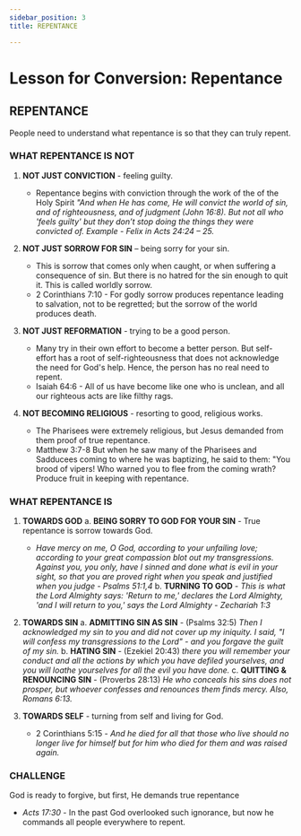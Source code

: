 ```yaml
---
sidebar_position: 3
title: REPENTANCE

---
```


# Lesson for Conversion: Repentance

## REPENTANCE
People need to understand what repentance is so that they can truly repent.

### WHAT REPENTANCE IS NOT
1. **NOT JUST CONVICTION** - feeling guilty.
   - Repentance begins with conviction through the work of the of the Holy Spirit *"And when He has come, He will convict the world of sin, and of righteousness, and of judgment (John 16:8). But not all who 'feels guilty' but they don’t stop doing the things they were convicted of. Example - Felix in Acts 24:24 – 25.*

2. **NOT JUST SORROW FOR SIN** – being sorry for your sin.
   - This is sorrow that comes only when caught, or when suffering a consequence of sin. But there is no hatred for the sin enough to quit it. This is called worldly sorrow.
   - 2 Corinthians 7:10 - For godly sorrow produces repentance leading to salvation, not to be regretted; but the sorrow of the world produces death.

3. **NOT JUST REFORMATION** - trying to be a good person.
   - Many try in their own effort to become a better person. But self-effort has a root of self-righteousness that does not acknowledge the need for God's help. Hence, the person has no real need to repent.
   - Isaiah 64:6 - All of us have become like one who is unclean, and all our righteous acts are like filthy rags.

4. **NOT BECOMING RELIGIOUS** - resorting to good, religious works.
   - The Pharisees were extremely religious, but Jesus demanded from them proof of true repentance.
   - Matthew 3:7-8 But when he saw many of the Pharisees and Sadducees coming to where he was baptizing, he said to them: "You brood of vipers! Who warned you to flee from the coming wrath? Produce fruit in keeping with repentance.

### WHAT REPENTANCE IS
1. **TOWARDS GOD**
   a. **BEING SORRY TO GOD FOR YOUR SIN** - True repentance is sorrow towards God. 
      - *Have mercy on me, O God, according to your unfailing love; according to your great compassion blot out my transgressions. Against you, you only, have I sinned and done what is evil in your sight, so that you are proved right when you speak and justified when you judge - Psalms 51:1,4*
   b. **TURNING TO GOD** - *This is what the Lord Almighty says: 'Return to me,' declares the Lord Almighty, 'and I will return to you,' says the Lord Almighty - Zechariah 1:3*

2. **TOWARDS SIN**
   a. **ADMITTING SIN AS SIN** - (Psalms 32:5) *Then I acknowledged my sin to you and did not cover up my iniquity. I said, "I will confess my transgressions to the Lord" - and you forgave the guilt of my sin.*
   b. **HATING SIN** - (Ezekiel 20:43) *there you will remember your conduct and all the actions by which you have defiled yourselves, and you will loathe yourselves for all the evil you have done.*
   c. **QUITTING & RENOUNCING SIN** - (Proverbs 28:13) *He who conceals his sins does not prosper, but whoever confesses and renounces them finds mercy. Also, Romans 6:13.*

3. **TOWARDS SELF** - turning from self and living for God.
   - 2 Corinthians 5:15 - *And he died for all that those who live should no longer live for himself but for him who died for them and was raised again.*

### CHALLENGE
God is ready to forgive, but first, He demands true repentance
   - *Acts 17:30* - In the past God overlooked such ignorance, but now he commands all people everywhere to repent.